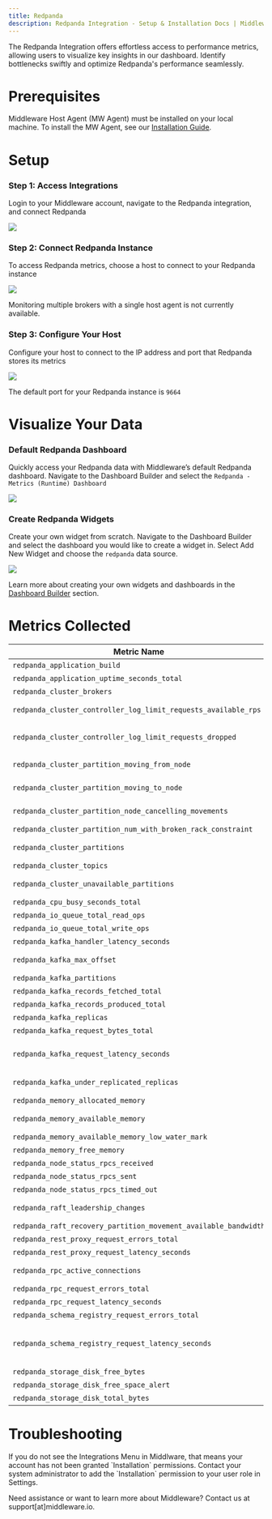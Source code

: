 ```yaml
---
title: Redpanda
description: Redpanda Integration - Setup & Installation Docs | Middleware
---
```


The Redpanda Integration offers effortless access to performance metrics, allowing users to visualize key insights in our dashboard. Identify bottlenecks swiftly and optimize Redpanda's performance seamlessly.

# Prerequisites

Middleware Host Agent (MW Agent) must be installed on your local machine. To install the MW Agent, see our [Installation Guide](https://docs.middleware.io/agent-installation/overview).

# Setup

### Step 1: Access Integrations

Login to your Middleware account, navigate to the Redpanda integration, and connect Redpanda

<img src="/images/integration/redpanda-integration-page.png" />

### Step 2: Connect Redpanda Instance

To access Redpanda metrics, choose a host to connect to your Redpanda instance

<img src="/images/integration/redpanda-host.png" />

<Warning>Monitoring multiple brokers with a single host agent is not currently available.</Warning>

### Step 3: Configure Your Host

Configure your host to connect to the IP address and port that Redpanda stores its metrics

<img src="/images/integration/redpanda-connectivity.png" />

<Note> The default port for your Redpanda instance is `9664` </Note>

# Visualize Your Data

### Default Redpanda Dashboard

Quickly access your Redpanda data with Middleware’s default Redpanda dashboard. Navigate to the Dashboard Builder and select the `Redpanda - Metrics (Runtime) Dashboard`

<img src="/images/integration/redpanda-dashboard.png" />

### Create Redpanda Widgets

Create your own widget from scratch. Navigate to the Dashboard Builder and select the dashboard you would like to create a widget in. Select Add New Widget and choose the `redpanda` data source.

<img src="/images/integration/redpanda-widget.png" />

<Note> Learn more about creating your own widgets and dashboards in the [Dashboard Builder](https://docs.middleware.io/workflow/custom-dashboard/build-custom-dashboard) section. </Note>

# Metrics Collected

| Metric Name                                                          | Description                                                                                                   |
|-----------------------------------------------------------------|:-------------------------------------------------------------------------------------------------------------------|
| `redpanda_application_build` | Redpanda build information |
| `redpanda_application_uptime_seconds_total` | Redpanda application uptime in seconds |
| `redpanda_cluster_brokers` | Number of configured, fully commissioned brokers in a cluster |
| `redpanda_cluster_controller_log_limit_requests_available_rps` | Limit on the available requests per second (RPS) for a cluster controller log |
| `redpanda_cluster_controller_log_limit_requests_dropped` | Number of requests dropped by a cluster controller log due to exceeding `redpanda_cluster_controller_log_limit_requests_available_rps` |
| `redpanda_cluster_partition_moving_from_node` | Number of partition replicas in a cluster being removed from a node |
| `redpanda_cluster_partition_moving_to_node` | Number of partition replicas in cluster being added or moved to a node|
| `redpanda_cluster_partition_node_cancelling_movements` | Number of partition replicas being moved that now need to be cancelled during a partition movement cancellation operation|
| `redpanda_cluster_partition_num_with_broken_rack_constraint` | Number of Redpanda partitions violating rack constraints |
| `redpanda_cluster_partitions` | Number of partitions managed by a cluster. Includes partitions of the controller topic, but not replicas |
| `redpanda_cluster_topics` | Number of topics in a cluster |
| `redpanda_cluster_unavailable_partitions` | Number of unavailable partitions (that lack quorum among their replica group) in the cluster|
| `redpanda_cpu_busy_seconds_total` | Total CPU busy time in seconds |
| `redpanda_io_queue_total_read_ops` | Total read operations passed in the I/O queue |
| `redpanda_io_queue_total_write_ops` | Total write operations passed in the I/O queue |
| `redpanda_kafka_handler_latency_seconds` | Average time for Redpanda to handle Kafka requests |
| `redpanda_kafka_max_offset` | High watermark offset of a partition (for calculating consumer group lag) |
| `redpanda_kafka_partitions` | Configured number of partitions for a topic |
| `redpanda_kafka_records_fetched_total` | Total number of records fetched |
| `redpanda_kafka_records_produced_total` | Total number of records produced |
| `redpanda_kafka_replicas` | Total number of configured replicas per topic|
| `redpanda_kafka_request_bytes_total` | Total number of bytes produced or consumed per topic |
| `redpanda_kafka_request_latency_seconds` | Latency of produce/consume requests per broker. Measures from when a request is initiated on partition to when response is fulfilled |
| `redpanda_kafka_under_replicated_replicas` | Number of replicas in the partition that are live but not at the latest offset, `redpanda_kafka_max_offset` |
| `redpanda_memory_allocated_memory` | Total allocated memory in bytes |
| `redpanda_memory_available_memory` | Total memory potentially available (free plus reclaimable memory) to a CPU shard (core) in bytes |
| `redpanda_memory_available_memory_low_water_mark` | The low watermark for available memory at process start |
| `redpanda_memory_free_memory` | Available memory in bytes |
| `redpanda_node_status_rpcs_received` | Number of node status RPCs received by a node |
| `redpanda_node_status_rpcs_sent` | Number of node status RPCs sent by a node |
| `redpanda_node_status_rpcs_timed_out` | Number of timed out node status RPCs from a node |
| `redpanda_raft_leadership_changes` | Number of leadership changes across all partitions of a given topic |
| `redpanda_raft_recovery_partition_movement_available_bandwidth` | Bandwidth available for partition movement, in bytes per second |
| `redpanda_rest_proxy_request_errors_total` | Total number of REST proxy server errors |
| `redpanda_rest_proxy_request_latency_seconds` | Internal latency of REST proxy requests |
| `redpanda_rpc_active_connections` | The total number of currently-active clients the RPC server on a given shard has connections to |
| `redpanda_rpc_request_errors_total` | Number of RPC errors |
| `redpanda_rpc_request_latency_seconds` | RPC latency in seconds |
| `redpanda_schema_registry_request_errors_total` | Total number of Schema Registry errors |
| `redpanda_schema_registry_request_latency_seconds` | Latency of the request indicated by the label in the Schema Registry. The measurement includes the time spent waiting for resources to become available, processing the request, and dispatching the response |
| `redpanda_storage_disk_free_bytes` | Available disk storage in bytes |
| `redpanda_storage_disk_free_space_alert` | Alert for low disk storage: `0: OK`, `1: low space`, `2: degraded`|
| `redpanda_storage_disk_total_bytes` | Total size in bytes of attached storage |

# Troubleshooting

<Accordion title="Missing Integrations Menu">
  If you do not see the Integrations Menu in Middlware, that means your account has not been granted `Installation` permissions. Contact your system administrator to add the `Installation` permission to your user role in Settings.
</Accordion>

<Note>Need assistance or want to learn more about Middleware? Contact us at support[at]middleware.io.</Note>